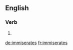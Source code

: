 ==English==

===Verb===
{{head|en}}

# {{en-third-person singular of|immiserate}}

[[de:immiserates]]
[[fr:immiserates]]